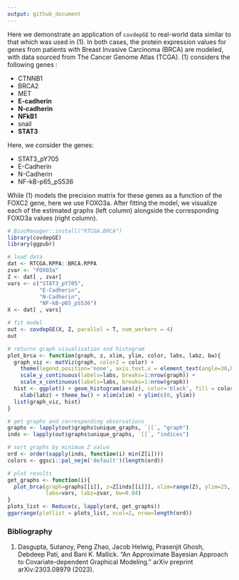 ```yaml
---
output: github_document
---
```


Here we demonstrate an application of `covdepGE` to real-world data similar to that which was used in (1). In both cases, the protein expression values for genes from patients with Breast Invasive Carcinoma (BRCA) are modeled, with data sourced from The Cancer Genome Atlas (TCGA). (1) considers the following genes :

- CTNNB1
- BRCA2
- MET
- **E-cadherin**
- **N-cadherin**
- **NFkB1**
- snail
- **STAT3**

Here, we consider the genes:

- STAT3_pY705
- E-Cadherin
- N-Cadherin
- NF-kB-p65_pS536

While (1) models the precision matrix for these genes as a function of the FOXC2 gene, here we use FOXO3a. After fitting the model, we visualize each of the estimated graphs (left column) alongside the corresponding FOXO3a values (right column). 

```r
# BiocManager::install("RTCGA.BRCA")
library(covdepGE)
library(ggpubr)

# load data
dat <- RTCGA.RPPA::BRCA.RPPA
zvar <- "FOXO3a"
Z <- dat[ , zvar]
vars <- c("STAT3_pY705",
          "E-Cadherin",
          "N-Cadherin",
          "NF-kB-p65_pS536")
X <- dat[ , vars]

# fit model
out <- covdepGE(X, Z, parallel = T, num_workers = 4)
out

# returns graph visualization and histogram
plot_brca <- function(graph, z, xlim, ylim, color, labs, labz, bw){
  graph_viz <- matViz(graph, color2 = color) + 
    theme(legend.position='none', axis.text.x = element_text(angle=30,hjust=1,vjust=1.0)) + 
    scale_y_continuous(labels=labs, breaks=1:nrow(graph)) + 
    scale_x_continuous(labels=labs, breaks=1:nrow(graph))
  hist <- ggplot() + geom_histogram(aes(z), color='black', fill = color, binwidth = bw) + 
    xlab(labz) + theme_bw() + xlim(xlim) + ylim(c(0, ylim))
  list(graph_viz, hist)
}

# get graphs and corresponding observations
graphs <- lapply(out$graphs$unique_graphs, `[[`, "graph")
inds <- lapply(out$graphs$unique_graphs, `[[`, "indices")

# sort graphs by minimum Z value
ord <- order(sapply(inds, function(i) min(Z[i])))
colors <- ggsci::pal_nejm('default')(length(ord))

# plot results
get_graphs <- function(i){
  plot_brca(graph=graphs[[i]], z=Z[inds[[i]]], xlim=range(Z), ylim=25, color=colors[i], 
            labs=vars, labz=zvar, bw=0.04)
}
plots_list <- Reduce(c, lapply(ord, get_graphs))
ggarrange(plotlist = plots_list, ncol=2, nrow=length(ord))
```

### Bibliography 

(1) Dasgupta, Sutanoy, Peng Zhao, Jacob Helwig, Prasenjit Ghosh, Debdeep Pati, and Bani K. Mallick. "An Approximate Bayesian Approach to Covariate-dependent Graphical Modeling." arXiv preprint arXiv:2303.08979 (2023).
